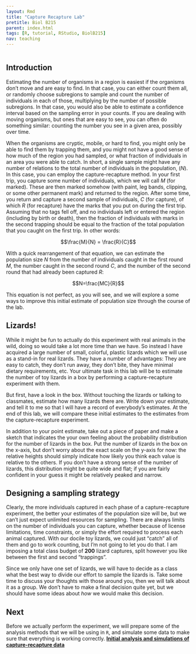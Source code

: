 ```yaml
---
layout: Rmd
title: "Capture Recapture Lab"
pretitle: Biol B215
parent: index.html
tags: [R, tutorial, RStudio, BiolB215]
nav: teaching
---
```



```r


```

## Introduction
Estimating the number of organisms in a region is easiest if the organisms don't move and are easy to find. In that case, you can either count them all, or randomly choose subregions to sample and  count the number of individuals in each of those, multiplying by the number of possible subregions. In that case, you would also be able to estimate a confidence interval based on the sampling error in your counts. If you are dealing with moving organisms, but ones that are easy to see, you can often do something similar: counting the number you see in a given area, possibly over time.

When the organisms are cryptic, mobile, or hard to find, you might only be able to find them by trapping them, and you might not have a good sense of how much of the region you had sampled, or what fraction of individuals in an area you were able to catch. In short, a single sample might have any number of relations to the total number of individuals in the population, ($N$).  In this case, you can employ the capture-recapture method. In your first trip, you capture some number of individuals, which we will call $M$ (for marked). These are then marked somehow (with paint, leg bands, clipping, or some other permanent mark) and returned to the region. After some time, you return and capture a second sample of individuals, $C$ (for capture), of which $R$ (for recapture) have the marks that you put on during the first trip. Assuming that no tags fell off, and no individuals left or entered the region (including by birth or death), then the fraction of individuals with marks in the second trapping should be equal to the fraction of the total population that you caught on the first trip. In other words:

$$\frac{M}{N} = \frac{R}{C}$$

With a quick rearrangement of that equation, we can estimate the population size $N$ from the number of individuals caught in the first round $M$, the number caught in the second round $C$, and the number of the second round that had already been captured $R$:

$$N=\frac{MC}{R}$$

This equation is not perfect, as you will see, and we will explore a some ways to improve this initial estimate of population size through the course of the lab.

## Lizards!
While it might be fun to actually do this experiment with real animals in the wild, doing so would take a lot more time than we have. So instead I have acquired a large number of small, colorful, plastic lizards which we will use as a stand-in for real lizards. They have a number of advantages: They are easy to catch, they don't run away, they don't bite, they have minimal dietary requirements, etc. Your ultimate task in this lab will be to estimate the number of toy lizards in a box by performing a capture-recapture experiment with them.

But first, have a look in the box. Without touching the lizards or talking to classmates, estimate how many lizards there are. Write down your estimate, and tell it to me so that I will have a record of everybody's estimates. At the end of this lab, we will compare these initial estimates to the estimates from the capture-recapture experiment. 

In addition to your point estimate, take out a piece of paper and make a sketch that indicates the your own feeling about the probability distribution for the number of lizards in the box. Put the number of lizards in the box on the x-axis, but don't worry about the exact scale on the y-axis for now: the relative heights should simply indicate how likely you think each value is relative to the others. If you don't have a strong sense of the number of lizards, this distribution might be quite wide and flat; if you are fairly confident in your guess it might be relatively peaked and narrow. 


## Designing a sampling strategy
Clearly, the more individuals captured in each phase of a capture-recapture experiment, the better your estimates of the population size will be, but we can't just expect unlimited resources for sampling.  There are always limits on the number of individuals you can capture, whether because of license limitations, time constraints, or simply the effort required to process each animal captured. With our docile toy lizards, we could just "catch" all of them and go to work counting, but I'm not going to let you do that. I am imposing a total class budget of **200** lizard captures, split however you like between the first and second "trappings". 

Since we only have one set of lizards, we will have to decide as a class what the best way to divide our effort to sample the lizards is. Take some time to discuss your thoughts with those around you, then we will talk about it as a group. We don't have to make a final decision quite yet, but we should have some ideas about *how* we would make this decision.

## Next
Before we actually perform the experiment, we will prepare some of the analysis methods that we will be using in `R`, and simulate some data to make sure that everything is working correctly.
**[Initial analysis and simulations of capture-recapture data](capture_recapture2.html)**

